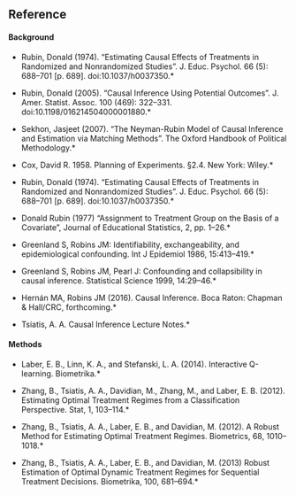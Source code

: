 

## Reference
#### Background
* Rubin, Donald (1974). "Estimating Causal Effects of Treatments in Randomized and Nonrandomized Studies". J. Educ. Psychol. 66 (5): 688–701 [p. 689]. doi:10.1037/h0037350.*

* Rubin, Donald (2005). "Causal Inference Using Potential Outcomes". J. Amer. Statist. Assoc. 100 (469): 322–331. doi:10.1198/016214504000001880.*

* Sekhon, Jasjeet (2007). "The Neyman-Rubin Model of Causal Inference and Estimation via Matching Methods". The Oxford Handbook of Political Methodology.*


* Cox, David R. 1958. Planning of Experiments. §2.4. New York: Wiley.*

* Rubin, Donald (1974). “Estimating Causal Effects of Treatments in Randomized and Nonrandomized Studies”. J. Educ. Psychol. 66 (5): 688–701 [p. 689]. doi:10.1037/h0037350.*

* Donald Rubin (1977) "Assignment to Treatment Group on the Basis of a Covariate", Journal of Educational Statistics, 2, pp. 1–26.*

* Greenland S, Robins JM: Identifiability, exchangeability, and epidemiological confounding. Int J Epidemiol 1986, 15:413–419.*

* Greenland S, Robins JM, Pearl J: Confounding and collapsibility in causal inference. Statistical Science 1999, 14:29–46.*

* Hernán MA, Robins JM (2016). Causal Inference. Boca Raton: Chapman & Hall/CRC, forthcoming.*

* Tsiatis, A. A. Causal Inference Lecture Notes.*

#### Methods
* Laber, E. B., Linn, K. A., and Stefanski, L. A. (2014). Interactive Q-learning. Biometrika.*

* Zhang, B., Tsiatis, A. A., Davidian, M., Zhang, M., and Laber, E. B. (2012). Estimating Optimal Treatment Regimes from a Classification Perspective. Stat, 1, 103–114.*

* Zhang, B., Tsiatis, A. A., Laber, E. B., and Davidian, M. (2012). A Robust Method for Estimating Optimal Treatment Regimes. Biometrics, 68, 1010–1018.*

* Zhang, B., Tsiatis, A. A., Laber, E. B., and Davidian, M. (2013) Robust Estimation of Optimal Dynamic Treatment Regimes for Sequential Treatment Decisions. Biometrika, 100, 681–694.*
